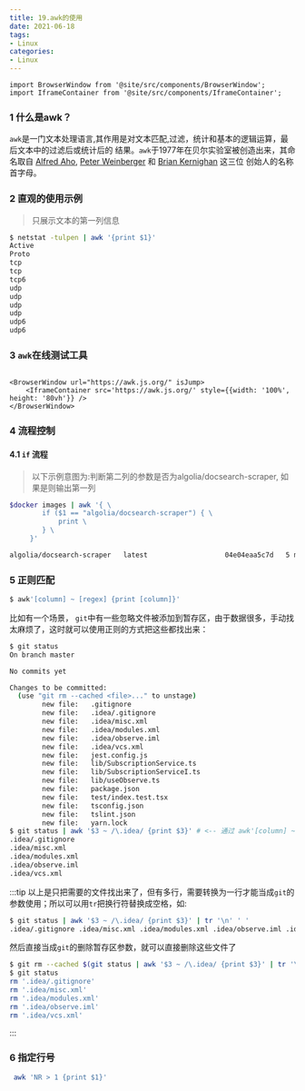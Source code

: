 ```yaml
---
title: 19.awk的使用
date: 2021-06-18
tags:
- Linux
categories:
- Linux
---
```


```mdx-code-block
import BrowserWindow from '@site/src/components/BrowserWindow';
import IframeContainer from '@site/src/components/IframeContainer';
```


### 1 什么是awk？
`awk`是一门文本处理语言,其作用是对文本匹配,过滤，统计和基本的逻辑运算，最后文本中的过滤后或统计后的
结果。`awk`于1977年在贝尔实验室被创造出来，其命名取自
[Alfred Aho](https://en.wikipedia.org/wiki/Alfred_Aho),
[Peter Weinberger](https://en.wikipedia.org/wiki/Peter_J._Weinberger) 和
[Brian Kernighan](https://en.wikipedia.org/wiki/Brian_Kernighan) 这三位
创始人的名称首字母。

### 2 直观的使用示例
>  只展示文本的第一列信息
``` bash
$ netstat -tulpen | awk '{print $1}'
Active
Proto
tcp
tcp
tcp6
udp
udp
udp
udp
udp6
udp6
```
### 3 `awk`在线测试工具

```mdx-code-block

<BrowserWindow url="https://awk.js.org/" isJump>
    <IframeContainer src='https://awk.js.org/' style={{width: '100%', height: '80vh'}} />
</BrowserWindow>
```
### 4 流程控制

#### 4.1 `if` 流程

> 以下示例意图为:判断第二列的参数是否为algolia/docsearch-scraper, 如果是则输出第一列

``` bash title="找出第一列名为algolia/docsearch-scraper的镜像"
$docker images | awk '{ \
        if ($1 == "algolia/docsearch-scraper") { \
            print \
        } \
     }'
```

``` bash  title="输出"
algolia/docsearch-scraper   latest                   04e04eaa5c7d   5 months ago   1.74GB
```


### 5 正则匹配
``` bash title="awk的正则用法"
$ awk'[column] ~ [regex] {print [column]}'
```
比如有一个场景， `git`中有一些忽略文件被添加到暂存区，由于数据很多，手动找太麻烦了，这时就可以使用正则的方式把这些都找出来：
``` bash {9-11}
$ git status
On branch master

No commits yet

Changes to be committed:
  (use "git rm --cached <file>..." to unstage)
        new file:   .gitignore
        new file:   .idea/.gitignore
        new file:   .idea/misc.xml
        new file:   .idea/modules.xml
        new file:   .idea/observe.iml
        new file:   .idea/vcs.xml
        new file:   jest.config.js
        new file:   lib/SubscriptionService.ts
        new file:   lib/SubscriptionServiceI.ts
        new file:   lib/useObserve.ts
        new file:   package.json
        new file:   test/index.test.tsx
        new file:   tsconfig.json
        new file:   tslint.json
        new file:   yarn.lock
$ git status | awk '$3 ~ /\.idea/ {print $3}' # <-- 通过 awk'[column] ~ [regex] {print [column]}'
.idea/.gitignore
.idea/misc.xml
.idea/modules.xml
.idea/observe.iml
.idea/vcs.xml
```

:::tip
以上是只把需要的文件找出来了，但有多行，需要转换为一行才能当成`git`的参数使用；所以可以用`tr`把换行符替换成空格，如:

``` bash  title="tr把多行参数输入转换成单行输出"
$ git status | awk '$3 ~ /\.idea/ {print $3}' | tr '\n' ' '
.idea/.gitignore .idea/misc.xml .idea/modules.xml .idea/observe.iml .idea/vcs.xml %                                                                                                                                                            ~/Desktop/myprojects/a1001-zhuche/observe  on   master +15                                                                                                                                                  ✔  at 17:21:40 
```

然后直接当成`git`的删除暂存区参数，就可以直接删除这些文件了

``` bash
$ git rm --cached $(git status | awk '$3 ~ /\.idea/ {print $3}' | tr '\n' ' ' )
$ git status
rm '.idea/.gitignore'
rm '.idea/misc.xml'
rm '.idea/modules.xml'
rm '.idea/observe.iml'
rm '.idea/vcs.xml'
```
:::


### 6 指定行号

``` bash title="指定从第二行开始, 输出第一列"
 awk 'NR > 1 {print $1}'
```



